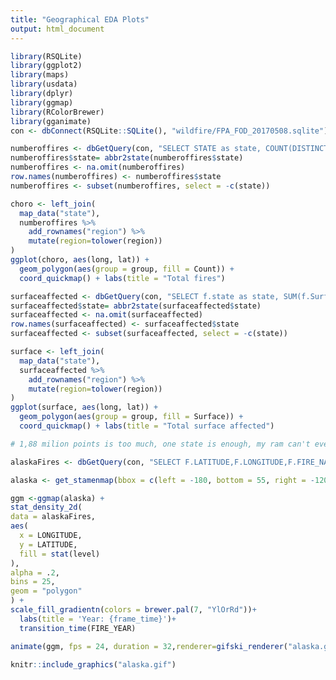 ```yaml
---
title: "Geographical EDA Plots"
output: html_document
---
```



```r
library(RSQLite)
library(ggplot2)
library(maps)
library(usdata)
library(dplyr)
library(ggmap)
library(RColorBrewer)
library(gganimate)
con <- dbConnect(RSQLite::SQLite(), "wildfire/FPA_FOD_20170508.sqlite")

```


```r
numberoffires <- dbGetQuery(con, "SELECT STATE as state, COUNT(DISTINCT FIRE_NAME) AS Count FROM Fires GROUP BY STATE ")
numberoffires$state= abbr2state(numberoffires$state)
numberoffires <- na.omit(numberoffires)
row.names(numberoffires) <- numberoffires$state
numberoffires <- subset(numberoffires, select = -c(state))
```

```r
choro <- left_join(
  map_data("state"), 
  numberoffires %>% 
    add_rownames("region") %>% 
    mutate(region=tolower(region))
)
ggplot(choro, aes(long, lat)) +
  geom_polygon(aes(group = group, fill = Count)) + 
  coord_quickmap() + labs(title = "Total fires")
```

```r
surfaceaffected <- dbGetQuery(con, "SELECT f.state as state, SUM(f.Surface) AS Surface FROM (SELECT DISTINCT FIRE_NAME as name, SUM(FIRE_SIZE) as Surface, STATE as state FROM Fires GROUP BY FIRE_NAME) as f GROUP BY f.state")
surfaceaffected$state= abbr2state(surfaceaffected$state)
surfaceaffected <- na.omit(surfaceaffected)
row.names(surfaceaffected) <- surfaceaffected$state
surfaceaffected <- subset(surfaceaffected, select = -c(state))
```

```r
surface <- left_join(
  map_data("state"), 
  surfaceaffected %>% 
    add_rownames("region") %>% 
    mutate(region=tolower(region))
)
ggplot(surface, aes(long, lat)) +
  geom_polygon(aes(group = group, fill = Surface)) + 
  coord_quickmap() + labs(title = "Total surface affected")
```

```r

# 1,88 milion points is too much, one state is enough, my ram can't even handle chrome,

alaskaFires <- dbGetQuery(con, "SELECT F.LATITUDE,F.LONGITUDE,F.FIRE_NAME,F.STATE, F.FIRE_YEAR FROM Fires F WHERE F.STATE = 'AK'")

alaska <- get_stamenmap(bbox = c(left = -180, bottom = 55, right = -120, top = 72), zoom = 5)

ggm <-ggmap(alaska) +
stat_density_2d(
data = alaskaFires,
aes(
  x = LONGITUDE,
  y = LATITUDE,
  fill = stat(level)
),
alpha = .2,
bins = 25,
geom = "polygon"
) +
scale_fill_gradientn(colors = brewer.pal(7, "YlOrRd"))+
  labs(title = 'Year: {frame_time}')+
  transition_time(FIRE_YEAR)

animate(ggm, fps = 24, duration = 32,renderer=gifski_renderer("alaska.gif"))
```


```r
knitr::include_graphics("alaska.gif")
```
